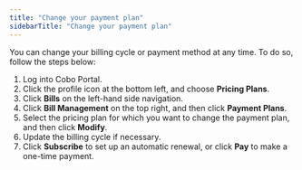```yaml
---
title: "Change your payment plan"
sidebarTitle: "Change your payment plan"
---
```


You can change your billing cycle or payment method at any time. To do so, follow the steps below:

1. Log into Cobo Portal.
2. Click the profile icon at the bottom left, and choose **Pricing Plans**.
3. Click **Bills** on the left-hand side navigation.
4. Click **Bill Management** on the top right, and then click **Payment Plans**.
5. Select the pricing plan for which you want to change the payment plan, and then click **Modify**.
6. Update the billing cycle if necessary.
7. Click **Subscribe** to set up an automatic renewal, or click **Pay** to make a one-time payment.

